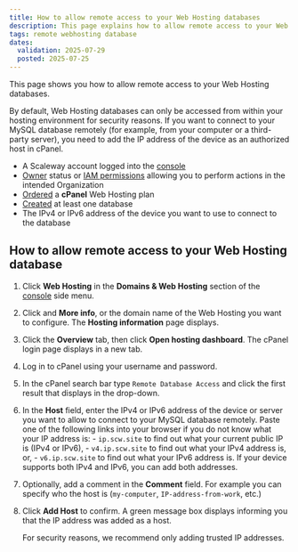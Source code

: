 ```yaml
---
title: How to allow remote access to your Web Hosting databases
description: This page explains how to allow remote access to your Web Hosting databases via cPanel.
tags: remote webhosting database
dates:
  validation: 2025-07-29
  posted: 2025-07-25
---
```


This page shows you how to allow remote access to your Web Hosting databases.

By default, Web Hosting databases can only be accessed from within your hosting environment for security reasons. If you want to connect to your MySQL database remotely (for example, from your computer or a third-party server), you need to add the IP address of the device as an authorized host in cPanel.

<Requirements />

- A Scaleway account logged into the [console](https://console.scaleway.com)
- [Owner](/iam/concepts/#owner) status or [IAM permissions](/iam/concepts/#permission) allowing you to perform actions in the intended Organization
- [Ordered](/webhosting/how-to/order-webhosting/) a **cPanel** Web Hosting plan
- [Created](/webhosting/how-to/manage-databases/#how-to-create-a-database) at least one database
- The IPv4 or IPv6 address of the device you want to use to connect to the database


## How to allow remote access to your Web Hosting database

1. Click **Web Hosting** in the **Domains & Web Hosting** section of the [console](https://console.scaleway.com/) side menu.
2. Click <Icon name="more" /> and **More info**, or the domain name of the Web Hosting you want to configure. The **Hosting information** page displays.
3. Click the **Overview** tab, then click **Open hosting dashboard**. The cPanel login page displays in a new tab.
4. Log in to cPanel using your username and password.
5. In the cPanel search bar type `Remote Database Access` and click the first result that displays in the drop-down.
    <Lightbox image={RemoteDBAccess} alt="" />
6. In the **Host** field, enter the IPv4 or IPv6 address of the device or server you want to allow to connect to your MySQL database remotely.
    <Lightbox image={RemoteDBAccessPage} alt="" />
    <Message type="tip">
          Paste one of the following links into your browser if you do not know what your IP address is:
           - `ip.scw.site` to find out what your current public IP is (IPv4 or IPv6),
           - `v4.ip.scw.site` to find out what your IPv4 address is, or,
           - `v6.ip.scw.site` to find out what your IPv6 address is.
          If your device supports both IPv4 and IPv6, you can add both addresses.
    </Message>

7. Optionally, add a comment in the **Comment** field. For example you can specify who the host is (`my-computer`, `IP-address-from-work`, etc.)
8. Click **Add Host** to confirm. A green message box displays informing you that the IP address was added as a host.

    <Message type="important">
      For security reasons, we recommend only adding trusted IP addresses.
    </Message>